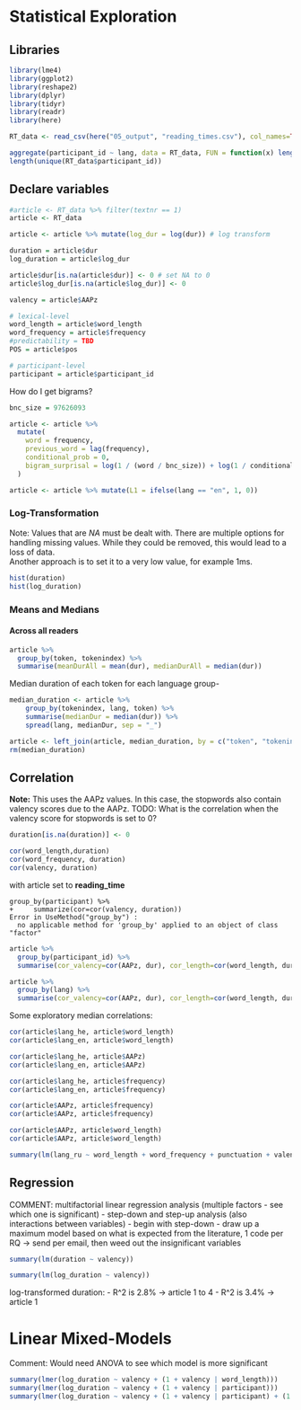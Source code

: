 # Statistical Exploration

## Libraries
```r
library(lme4)
library(ggplot2)
library(reshape2)
library(dplyr)
library(tidyr)
library(readr)
library(here)
```

```r
RT_data <- read_csv(here("05_output", "reading_times.csv"), col_names=TRUE, id=NULL)
```

```r
aggregate(participant_id ~ lang, data = RT_data, FUN = function(x) length(unique(x)))
length(unique(RT_data$participant_id))
```


## Declare variables
```r
#article <- RT_data %>% filter(textnr == 1)
article <- RT_data
```

```r
article <- article %>% mutate(log_dur = log(dur)) # log transform

duration = article$dur
log_duration = article$log_dur

article$dur[is.na(article$dur)] <- 0 # set NA to 0 
article$log_dur[is.na(article$log_dur)] <- 0
```

```r
valency = article$AAPz
```

```r
# lexical-level 
word_length = article$word_length
word_frequency = article$frequency
#predictability = TBD
POS = article$pos

# participant-level
participant = article$participant_id
```

How do I get bigrams?
```r
bnc_size = 97626093

article <- article %>% 
  mutate(
    word = frequency,
    previous_word = lag(frequency),
    conditional_prob = 0,
    bigram_surprisal = log(1 / (word / bnc_size)) + log(1 / conditional_prob)
  )
```

```r
article <- article %>% mutate(L1 = ifelse(lang == "en", 1, 0))
```

### Log-Transformation
Note: Values that are *NA* must be dealt with. There are multiple options for handling missing values. 
While they could be removed, this would lead to a loss of data.  
Another approach is to set it to a very low value, for example 1ms.
```r
hist(duration)
hist(log_duration)
```


### Means and Medians 
#### Across all readers
```r
article %>%
  group_by(token, tokenindex) %>%
  summarise(meanDurAll = mean(dur), medianDurAll = median(dur))
```

Median duration of each token for each language group-
```r
median_duration <- article %>%
    group_by(tokenindex, lang, token) %>%
    summarise(medianDur = median(dur)) %>%
    spread(lang, medianDur, sep = "_")
```

```r
article <- left_join(article, median_duration, by = c("token", "tokenindex"))
rm(median_duration)
```

## Correlation
**Note:** This uses the AAPz values. In this case, the stopwords also contain valency scores due to the AAPz. 
TODO: What is the correlation when the valency score for stopwords is set to 0?

```r
duration[is.na(duration)] <- 0

cor(word_length,duration)
cor(word_frequency, duration)
cor(valency, duration)
```

with article set to **reading_time**
```
group_by(participant) %>%
+     summarize(cor=cor(valency, duration))
Error in UseMethod("group_by") : 
  no applicable method for 'group_by' applied to an object of class "factor"
```

```r
article %>%
  group_by(participant_id) %>%
  summarise(cor_valency=cor(AAPz, dur), cor_length=cor(word_length, dur), cor_frequency=cor(frequency, dur))
```
```r
article %>%
  group_by(lang) %>%
  summarise(cor_valency=cor(AAPz, dur), cor_length=cor(word_length, dur), cor_frequency=cor(frequency, dur))
```


Some exploratory median correlations:
```r
cor(article$lang_he, article$word_length)
cor(article$lang_en, article$word_length)

cor(article$lang_he, article$AAPz)
cor(article$lang_en, article$AAPz)

cor(article$lang_he, article$frequency)
cor(article$lang_en, article$frequency)

cor(article$AAPz, article$frequency)
cor(article$AAPz, article$frequency)

cor(article$AAPz, article$word_length)
cor(article$AAPz, article$word_length)

summary(lm(lang_ru ~ word_length + word_frequency + punctuation + valency, data = article))
```

## Regression
COMMENT: multifactorial linear regression analysis (multiple factors - see which one is significant)
- step-down and step-up analysis (also interactions between variables)
- begin with step-down 
- draw up a maximum model based on what is expected from the literature, 1 code per RQ -> send per email, then weed out the insignificant variables
```r
summary(lm(duration ~ valency))

summary(lm(log_duration ~ valency))
```
log-transformed duration:
- R^2 is 2.8% -> article 1 to 4
- R^2 is 3.4% -> article 1

# Linear Mixed-Models
Comment: Would need ANOVA to see which model is more significant
```r
summary(lmer(log_duration ~ valency + (1 + valency | word_length)))
summary(lmer(log_duration ~ valency + (1 + valency | participant)))
summary(lmer(log_duration ~ valency + (1 + valency | participant) + (1 | word_length)))
```
